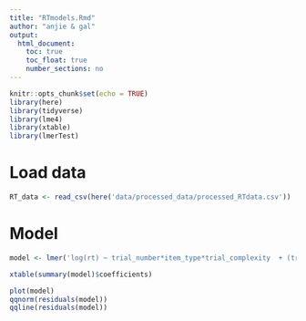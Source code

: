 ```yaml
---
title: "RTmodels.Rmd"
author: "anjie & gal"
output: 
  html_document:
    toc: true
    toc_float: true
    number_sections: no
---
```


```r
knitr::opts_chunk$set(echo = TRUE)
library(here)
library(tidyverse)
library(lme4)
library(xtable)
library(lmerTest)
```

# Load data
```r
RT_data <- read_csv(here('data/processed_data/processed_RTdata.csv'))
```

# Model 
```r
model <- lmer('log(rt) ~ trial_number*item_type*trial_complexity  + (trial_complexity*item_type*trial_number|subject)', data=RT_data, REML=FALSE)

xtable(summary(model)$coefficients)

plot(model)
qqnorm(residuals(model))
qqline(residuals(model))

```

